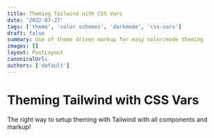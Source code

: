 ```yaml
---
title: Theming Tailwind with CSS Vars
date: '2022-07-27'
tags: ['theme', 'color schemes', 'darkmode', 'css-vars']
draft: false
summary: Use of theme driven markup for easy color/mode theming
images: []
layout: PostLayout
canonicalUrl:
authors: ['default']
---
```


# Theming Tailwind with CSS Vars

The right way to setup theming with Tailwind with all components and markup!
